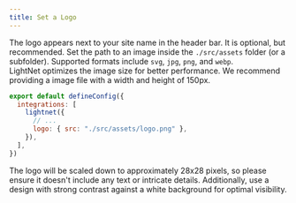 ```yaml
---
title: Set a Logo
---
```




The logo appears next to your site name in the header bar. It is optional, but recommended.
Set the path to an image inside the `./src/assets` folder (or a subfolder). Supported formats include `svg`, `jpg`, `png`, and `webp`.  
LightNet optimizes the image size for better performance. We recommend providing a image file with a width and height of 150px.

```js title="astro.config.mjs" ins={5}
export default defineConfig({
  integrations: [
    lightnet({
      // ...
      logo: { src: "./src/assets/logo.png" },
    }),
  ],
})
```

<Aside>
  The logo will be scaled down to approximately 28x28 pixels, 
  so please ensure it doesn't include any text or intricate details. 
  Additionally, use a design with strong contrast against a white background for optimal visibility.
</Aside>